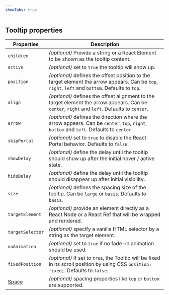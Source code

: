 ```yaml
---
showTabs: true
---
```


## Tooltip properties

| Properties                                  | Description                                                                                                                                      |
| ------------------------------------------- | ------------------------------------------------------------------------------------------------------------------------------------------------ |
| `children`                                  | _(optional)_ Provide a string or a React Element to be shown as the tooltip content.                                                             |
| `active`                                    | _(optional)_ set to `true` the tooltip will show up.                                                                                             |
| `position`                                  | _(optional)_ defines the offset position to the target element the arrow appears. Can be `top`, `right`, `left` and `bottom`. Defaults to `top`. |
| `align`                                     | _(optional)_ defines the offset alignment to the target element the arrow appears. Can be `center`, `right` and `left`. Defaults to `center`.    |
| `arrow`                                     | _(optional)_ defines the direction where the arrow appears. Can be `center`, `top`, `right`, `bottom` and `left`. Defaults to `center`.          |
| `skipPortal`                                | _(optional)_ set to `true` to disable the React Portal behavior. Defaults to `false`.                                                            |
| `showDelay`                                 | _(optional)_ define the delay until the tooltip should show up after the initial hover / active state.                                           |
| `hideDelay`                                 | _(optional)_ define the delay until the tooltip should disappear up after initial visibility.                                                    |
| `size`                                      | _(optional)_ defines the spacing size of the tooltip. Can be `large` or `basis`. Defaults to `basis`.                                            |
| `targetElement`                             | _(optional)_ provide an element directly as a React Node or a React Ref that will be wrapped and rendered.                                       |
| `targetSelector`                            | _(optional)_ specify a vanilla HTML selector by a string as the target element.                                                                  |
| `noAnimation`                               | _(optional)_ set to `true` if no fade-in animation should be used.                                                                               |
| `fixedPosition`                             | _(optional)_ If set to `true`, the Tooltip will be fixed in its scroll position by using CSS `position: fixed;`. Defaults to `false`.            |
| [Space](/uilib/components/space/properties) | _(optional)_ spacing properties like `top` or `bottom` are supported.                                                                            |
